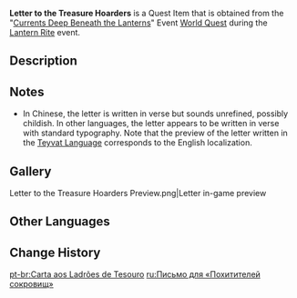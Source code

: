 {{Item Infobox
|id           = 100242
|image        = Item Letter.png
|type         = Quest Items
|description  = A letter written by someone to the [[Treasure Hoarders]] about some plans for the Lantern Rite...
|source1      = Given during [[Currents Deep Beneath the Lanterns]]
}}
'''Letter to the Treasure Hoarders''' is a Quest Item that is obtained from the "[[Currents Deep Beneath the Lanterns]]" Event [[World Quest]] during the [[Lantern Rite]] event.

==Description==
{{Not a typo|Treasure hoardur big folk

I have an oppawtunity so crazy lucrative yet feasible

Once a lifetahm thing aye yall wouldnt wanna miss eh Intrigued right

meet me in the dead of the night

I ll put my finest mask on to honaw yall guys and for yall to recognize me

and I humbly recommend that there yall do too

just so that there the authawity dont recognize yall folks anyway Im no snitch of course

Just a kind reminder I think that theres the way treasure hoardur do things right to put on cool masks

and I know yall are cool folk, cool folk geds along with cool masks that

theres so cool and I like cool things yeah so meet yall there then}}

==Notes==
* In Chinese, the letter is written in verse but sounds unrefined, possibly childish. In other languages, the letter appears to be written in verse with standard typography. Note that the preview of the letter written in the [[Teyvat Language]] corresponds to the English localization.

==Gallery==
<gallery>
Letter to the Treasure Hoarders Preview.png|Letter in-game preview
</gallery>

==Other Languages==
{{Other Languages
|default_hidden = 1
|en      = Letter to the Treasure Hoarders
|zhs     = 给盗宝团的信
|zhs_rm  = Gěi Dàobǎotuán de Xìn
|zht     = 給盜寶團的信
|zht_rm  = Gěi Dàobǎotuán de Xìn
|ja      = 宝盗団への手紙
|ja_rm   = Houtoudan he no Tegami
|ko      = 보물 사냥단에게 전하는 편지
|ko_rm   = Bomul Sanyangdanege Jeonhaneun Pyeonji
|es      = Carta para los Ladrones de Tesoros
|fr      = Lettre aux Pilleurs de trésors
|ru      = Письмо для Похитителей сокровищ
|th      = จดหมายถึงกองโจรล่าสมบัติ
|th_rm   = 
|vi      = Bức thư gửi Đạo Bảo Đoàn
|de      = Brief an die Schatzräuber
|id      = Surat untuk Treasure Hoarder
|pt      = Carta aos Ladrões de Tesouro
|tr      = Hazine Avcılarına Mektup
|it      = Lettera ai Cacciatori di tesori
}}

==Change History==
{{Change History|1.3}}

[[pt-br:Carta aos Ladrões de Tesouro]]
[[ru:Письмо для «Похитителей сокровищ»]]